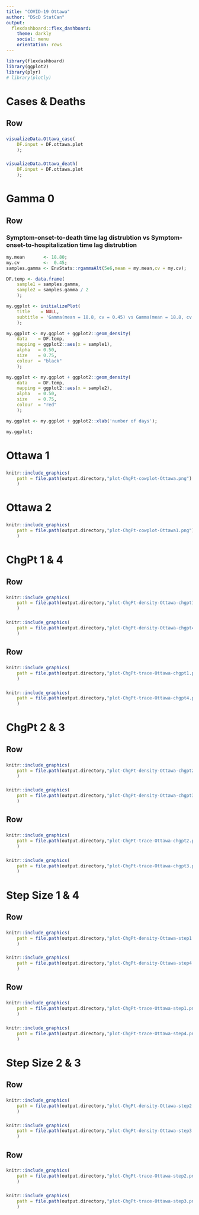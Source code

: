 ```yaml
---
title: "COVID-19 Ottawa"
author: "DScD StatCan"
output:
  flexdashboard::flex_dashboard:
    theme: darkly
    social: menu
    orientation: rows
---
```


```r
library(flexdashboard)
library(ggplot2)
library(plyr)
# library(plotly)
```

Cases & Deaths
=======================================================================

Row
-----------------------------------------------------------------------

###

```r
visualizeData.Ottawa_case(
    DF.input = DF.ottawa.plot
    );
```

###

```r
visualizeData.Ottawa_death(
    DF.input = DF.ottawa.plot
    );
```

Gamma 0
=======================================================================

Row
-----------------------------------------------------------------------

### Symptom-onset-to-death time lag distrubtion vs Symptom-onset-to-hospitalization time lag distrubtion

```r
my.mean       <- 18.80;
my.cv         <-  0.45;
samples.gamma <- EnvStats::rgammaAlt(5e6,mean = my.mean,cv = my.cv);

DF.temp <- data.frame(
    sample1 = samples.gamma,
    sample2 = samples.gamma / 2
    );

my.ggplot <- initializePlot(
    title    = NULL,
    subtitle = 'Gamma(mean = 18.8, cv = 0.45) vs Gamma(mean = 18.8, cv = 0.45) / 2'
    );

my.ggplot <- my.ggplot + ggplot2::geom_density(
    data    = DF.temp,
    mapping = ggplot2::aes(x = sample1),
    alpha   = 0.50,
    size    = 0.75,
    colour  = "black"
    );

my.ggplot <- my.ggplot + ggplot2::geom_density(
    data    = DF.temp,
    mapping = ggplot2::aes(x = sample2),
    alpha   = 0.50,
    size    = 0.75,
    colour  = "red"
    );

my.ggplot <- my.ggplot + ggplot2::xlab('number of days');

my.ggplot;
```

Ottawa 1
=======================================================================

###

```r
knitr::include_graphics(
    path = file.path(output.directory,"plot-ChgPt-cowplot-Ottawa.png")
    )
```

Ottawa 2
=======================================================================

###

```r
knitr::include_graphics(
    path = file.path(output.directory,"plot-ChgPt-cowplot-Ottawa1.png")
    )
```

ChgPt 1 & 4
=======================================================================

Row
-----------------------------------------------------------------------

###

```r
knitr::include_graphics(
    path = file.path(output.directory,"plot-ChgPt-density-Ottawa-chgpt1.png")
    )
```

###

```r
knitr::include_graphics(
    path = file.path(output.directory,"plot-ChgPt-density-Ottawa-chgpt4.png")
    )
```

Row
-----------------------------------------------------------------------

###

```r
knitr::include_graphics(
    path = file.path(output.directory,"plot-ChgPt-trace-Ottawa-chgpt1.png")
    )
```

###

```r
knitr::include_graphics(
    path = file.path(output.directory,"plot-ChgPt-trace-Ottawa-chgpt4.png")
    )
```

ChgPt 2 & 3
=======================================================================

Row
-----------------------------------------------------------------------

###

```r
knitr::include_graphics(
    path = file.path(output.directory,"plot-ChgPt-density-Ottawa-chgpt2.png")
    )
```

###

```r
knitr::include_graphics(
    path = file.path(output.directory,"plot-ChgPt-density-Ottawa-chgpt3.png")
    )
```

Row
-----------------------------------------------------------------------

###

```r
knitr::include_graphics(
    path = file.path(output.directory,"plot-ChgPt-trace-Ottawa-chgpt2.png")
    )
```

###

```r
knitr::include_graphics(
    path = file.path(output.directory,"plot-ChgPt-trace-Ottawa-chgpt3.png")
    )
```

Step Size 1 & 4
=======================================================================

Row
-----------------------------------------------------------------------

###

```r
knitr::include_graphics(
    path = file.path(output.directory,"plot-ChgPt-density-Ottawa-step1.png")
    )
```

###

```r
knitr::include_graphics(
    path = file.path(output.directory,"plot-ChgPt-density-Ottawa-step4.png")
    )
```

Row
-----------------------------------------------------------------------

###

```r
knitr::include_graphics(
    path = file.path(output.directory,"plot-ChgPt-trace-Ottawa-step1.png")
    )
```

###

```r
knitr::include_graphics(
    path = file.path(output.directory,"plot-ChgPt-trace-Ottawa-step4.png")
    )
```

Step Size 2 & 3
=======================================================================

Row
-----------------------------------------------------------------------

###

```r
knitr::include_graphics(
    path = file.path(output.directory,"plot-ChgPt-density-Ottawa-step2.png")
    )
```

###

```r
knitr::include_graphics(
    path = file.path(output.directory,"plot-ChgPt-density-Ottawa-step3.png")
    )
```

Row
-----------------------------------------------------------------------

###

```r
knitr::include_graphics(
    path = file.path(output.directory,"plot-ChgPt-trace-Ottawa-step2.png")
    )
```

###

```r
knitr::include_graphics(
    path = file.path(output.directory,"plot-ChgPt-trace-Ottawa-step3.png")
    )
```
